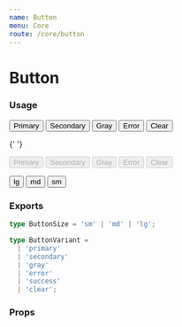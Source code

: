 ```yaml
---
name: Button
menu: Core
route: /core/button
---
```



# Button

### Usage

<Playground>
  <div className="mb-6">
    <Button>Primary</Button>
    <Button variant="secondary">Secondary</Button>
    <Button variant="gray">Gray</Button>
    <Button variant="error">Error</Button>
    <Button variant="clear">Clear</Button>
  </div>

{' '}

<div className="mb-6">
  <Button disabled>Primary</Button>
  <Button variant="secondary" disabled>
    Secondary
  </Button>
  <Button variant="gray" disabled>
    Gray
  </Button>
  <Button variant="error" disabled>
    Error
  </Button>
  <Button variant="clear" disabled>
    Clear
  </Button>
</div>

  <Button size="lg" variant="gray">lg</Button>
  <Button size="md" variant="secondary">md</Button>
  <Button size="sm">sm</Button>
</Playground>

### Exports

```ts
type ButtonSize = 'sm' | 'md' | 'lg';
```

```ts
type ButtonVariant =
  | 'primary'
  | 'secondary'
  | 'gray'
  | 'error'
  | 'success'
  | 'clear';
```

### Props

<Props of={Button} />
